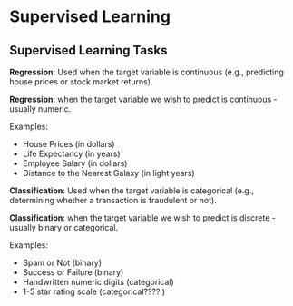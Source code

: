 # Supervised Learning



## Supervised Learning Tasks

**Regression**: Used when the target variable is continuous (e.g., predicting house prices or stock market returns).

**Regression**: when the target variable we wish to predict is continuous - usually numeric.

Examples:

  + House Prices (in dollars)
  + Life Expectancy (in years)
  + Employee Salary (in dollars)
  + Distance to the Nearest Galaxy (in light years)


**Classification**: Used when the target variable is categorical (e.g., determining whether a transaction is fraudulent or not).

**Classification**: when the target variable we wish to predict is discrete - usually binary or categorical.

Examples:

  + Spam or Not (binary)
  + Success or Failure (binary)
  + Handwritten numeric digits (categorical)
  + 1-5 star rating scale (categorical???? )
